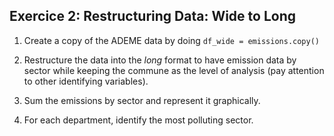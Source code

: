 ::: {.exercise}
## Exercice 2: Restructuring Data: Wide to Long

1. Create a copy of the ADEME data by doing `df_wide = emissions.copy()`

2. Restructure the data into the *long* format to have emission data by sector while keeping the commune as the level of analysis (pay attention to other identifying variables).

3. Sum the emissions by sector and represent it graphically.

4. For each department, identify the most polluting sector.

:::
